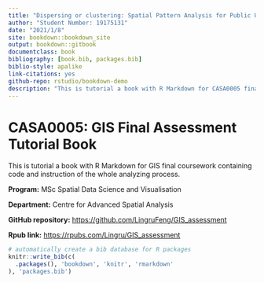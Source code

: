 ```yaml
--- 
title: "Dispersing or clustering: Spatial Pattern Analysis for Public Use and Taxi’s Rapid Charging Facilities in London, UK"
author: "Student Number: 19175131"
date: "2021/1/8"
site: bookdown::bookdown_site
output: bookdown::gitbook
documentclass: book
bibliography: [book.bib, packages.bib]
biblio-style: apalike
link-citations: yes
github-repo: rstudio/bookdown-demo
description: "This is tutorial a book with R Markdown for CASA0005 final coursework containing code and instruction of the whole analyzing process."
---
```


# CASA0005: GIS Final Assessment Tutorial Book

This is tutorial a book with R Markdown for GIS final coursework containing code and instruction of the whole analyzing process.

**Program:** MSc Spatial Data Science and Visualisation

**Department:** Centre for Advanced Spatial Analysis

**GitHub repository:** <https://github.com/LingruFeng/GIS_assessment>

**Rpub link:** <https://rpubs.com/Lingru/GIS_assessment>




```r
# automatically create a bib database for R packages
knitr::write_bib(c(
  .packages(), 'bookdown', 'knitr', 'rmarkdown'
), 'packages.bib')
```
